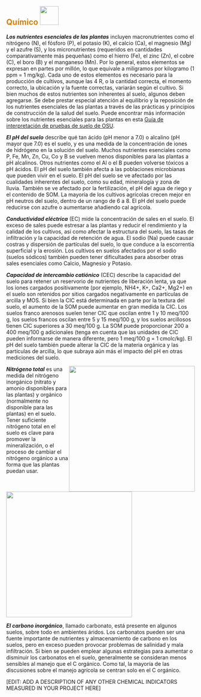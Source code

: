 ## [**Químico**]{style="color: #d4820a"} ![](images/Mediciones%20químicas.png){height="50px"}\newline\newline

***Los nutrientes esenciales de las plantas*** incluyen macronutrientes como el
nitrógeno (N), el fósforo (P), el potasio (K), el calcio (Ca), el magnesio (Mg)
y el azufre (S), y los micronutrientes (requeridos en cantidades
comparativamente más pequeñas) como el hierro (Fe), el zinc (Zn), el cobre (C),
el boro (B) y el manganeso (Mn). Por lo general, estos elementos se expresan en
partes por millón, lo que equivale a miligramos por kilogramo (1 ppm = 1 mg/kg).
Cada uno de estos elementos es necesario para la producción de cultivos, aunque
las 4 R, o la cantidad correcta, el momento correcto, la ubicación y la fuente
correctas, variarán según el cultivo. Si bien muchos de estos nutrientes son
inherentes al suelo, algunos deben agregarse. Se debe prestar especial atención
al equilibrio y la reposición de los nutrientes esenciales de las plantas a
través de las prácticas y principios de construcción de la salud del suelo.
Puede encontrar más información sobre los nutrientes esenciales para las plantas
en esta [Guía de interpretación de pruebas de suelo de
OSU](https://catalog.extension.oregonstate.edu/ec1478).

***El pH del suelo*** describe qué tan ácido (pH menor a 7.0) o alcalino (pH
mayor que 7.0) es el suelo, y es una medida de la concentración de iones de
hidrógeno en la solución del suelo. Muchos nutrientes esenciales como P, Fe, Mn,
Zn, Cu, Co y B se vuelven menos disponibles para las plantas a pH alcalinos.
Otros nutrientes como el Al o el B pueden volverse tóxicos a pH ácidos. El pH
del suelo también afecta a las poblaciones microbianas que pueden vivir en el
suelo. El pH del suelo se ve afectado por las cualidades inherentes del suelo,
como su edad, mineralogía y zona de lluvia. También se ve afectado por la
fertilización, el pH del agua de riego y el contenido de SOM. La mayoría de los
cultivos agrícolas crecen mejor en pH neutros del suelo, dentro de un rango de 6
a 8. El pH del suelo puede reducirse con azufre o aumentarse añadiendo cal
agrícola.

***Conductividad eléctrica*** (EC) mide la concentración de sales en el suelo.
El exceso de sales puede estresar a las plantas y reducir el rendimiento y la
calidad de los cultivos, así como afectar la estructura del suelo, las tasas de
infiltración y la capacidad de retención de agua. El sodio (Na) puede causar
costras y dispersión de partículas del suelo, lo que conduce a la escorrentía
superficial y la erosión. Los cultivos en suelos afectados por el sodio (suelos
sódicos) también pueden tener dificultades para absorber otras sales esenciales
como Calcio, Magnesio y Potasio.

***Capacidad de intercambio catiónico*** (CEC) describe la capacidad del suelo
para retener un reservorio de nutrientes de liberación lenta, ya que los iones
cargados positivamente (por ejemplo, NH4+, K+, Ca2+, Mg2+) en el suelo son
retenidos por sitios cargados negativamente en partículas de arcilla y MOS. Si
bien la CIC está determinada en parte por la textura del suelo, el aumento de la
SOM puede aumentar en gran medida la CIC. Los suelos franco arenosos suelen
tener CIC que oscilan entre 1 y 10 meq/100 g, los suelos francos oscilan entre 5
y 15 meq/100 g, y los suelos arcillosos tienen CIC superiores a 30 meq/100 g. La
SOM puede proporcionar 200 a 400 meq/100 g adicionales (tenga en cuenta que las
unidades de CIC pueden informarse de manera diferente, pero 1 meq/100 g = 1
cmolc/kg). El pH del suelo también puede alterar la CIC de la materia orgánica y
las partículas de arcilla, lo que subraya aún más el impacto del pH en otras
mediciones del suelo.

<!-- Image wrapped around text for HTML -->

::: {.content-visible when-format="html"}
![](https://raw.githack.com/WA-Department-of-Agriculture/soils/main/figures/tn-spanish.png){width="3.5in"
style="float:right"
fig-alt="El nitrógeno total (TN) mide diferentes formas de nitrógeno en el suelo y está estrechamente relacionado con la productividad del suelo. Hay un círculo grande con dos círculos más pequeños en el interior que están etiquetados como depósitos de N orgánico (no disponibles, pero pueden estar disponibles durante la temporada de crecimiento mediante procesamiento microbiano) y depósitos de N inorgánico (cambian muy rápidamente y deben medirse con frecuencia, pero la planta está disponible). . Dentro del círculo de depósitos de N orgánico hay dos círculos más etiquetados como nitrógeno potencialmente mineralizable y proteína de suelo ACE. Dentro del círculo de depósitos de N inorgánico hay dos círculos más etiquetados como nitrato y amonio."}
:::

***Nitrógeno total*** es una medida del nitrógeno inorgánico (nitrato y amonio
disponibles para las plantas) y orgánico (normalmente no disponible para las
plantas) en el suelo. Tener suficiente nitrógeno total en el suelo es clave para
promover la mineralización, o el proceso de cambiar el nitrógeno orgánico a una
forma que las plantas puedan usar.

<!-- Image below around text for docx -->

::: {.content-visible unless-format="html"}
![](https://raw.githack.com/WA-Department-of-Agriculture/soils/main/figures/tn-spanish.png){height="3.5in"
fig-alt="El nitrógeno total (TN) mide diferentes formas de nitrógeno en el suelo y está estrechamente relacionado con la productividad del suelo. Hay un círculo grande con dos círculos más pequeños en el interior que están etiquetados como depósitos de N orgánico (no disponibles, pero pueden estar disponibles durante la temporada de crecimiento mediante procesamiento microbiano) y depósitos de N inorgánico (cambian muy rápidamente y deben medirse con frecuencia, pero la planta está disponible). . Dentro del círculo de depósitos de N orgánico hay dos círculos más etiquetados como nitrógeno potencialmente mineralizable y proteína de suelo ACE. Dentro del círculo de depósitos de N inorgánico hay dos círculos más etiquetados como nitrato y amonio."}
:::

***El carbono inorgánico***, llamado carbonato, está presente en algunos suelos,
sobre todo en ambientes áridos. Los carbonatos pueden ser una fuente importante
de nutrientes y almacenamiento de carbono en los suelos, pero en exceso pueden
provocar problemas de salinidad y mala infiltración. Si bien se pueden emplear
algunas estrategias para aumentar o disminuir los carbonatos en el suelo,
generalmente se consideran menos sensibles al manejo que el C orgánico. Como
tal, la mayoría de las discusiones sobre el manejo agrícola se centran solo en
el C orgánico.

\[EDIT: ADD A DESCRIPTION OF ANY OTHER CHEMICAL INDICATORS MEASURED IN YOUR
PROJECT HERE\]
